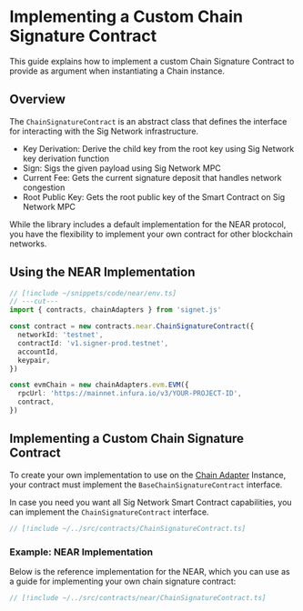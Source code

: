 # Implementing a Custom Chain Signature Contract

This guide explains how to implement a custom Chain Signature Contract to provide as argument when instantiating a Chain instance.

## Overview

The `ChainSignatureContract` is an abstract class that defines the interface for interacting with the Sig Network infrastructure.

- Key Derivation: Derive the child key from the root key using Sig Network key derivation function
- Sign: Sigs the given payload using Sig Network MPC
- Current Fee: Gets the current signature deposit that handles network congestion
- Root Public Key: Gets the root public key of the Smart Contract on Sig Network MPC

While the library includes a default implementation for the NEAR protocol, you have the flexibility to implement your own contract for other blockchain networks.

## Using the NEAR Implementation

```ts twoslash
// [!include ~/snippets/code/near/env.ts]
// ---cut---
import { contracts, chainAdapters } from 'signet.js'

const contract = new contracts.near.ChainSignatureContract({
  networkId: 'testnet',
  contractId: 'v1.signer-prod.testnet',
  accountId,
  keypair,
})

const evmChain = new chainAdapters.evm.EVM({
  rpcUrl: 'https://mainnet.infura.io/v3/YOUR-PROJECT-ID',
  contract,
})
```

## Implementing a Custom Chain Signature Contract

To create your own implementation to use on the [Chain Adapter](/primitives/chain-adapter-interface.mdx) Instance, your contract must implement the `BaseChainSignatureContract` interface.

In case you need you want all Sig Network Smart Contract capabilities, you can implement the `ChainSignatureContract` interface.

```ts twoslash
// [!include ~/../src/contracts/ChainSignatureContract.ts]
```

### Example: NEAR Implementation

Below is the reference implementation for the NEAR, which you can use as a guide for implementing your own chain signature contract:

```ts twoslash
// [!include ~/../src/contracts/near/ChainSignatureContract.ts]
```
